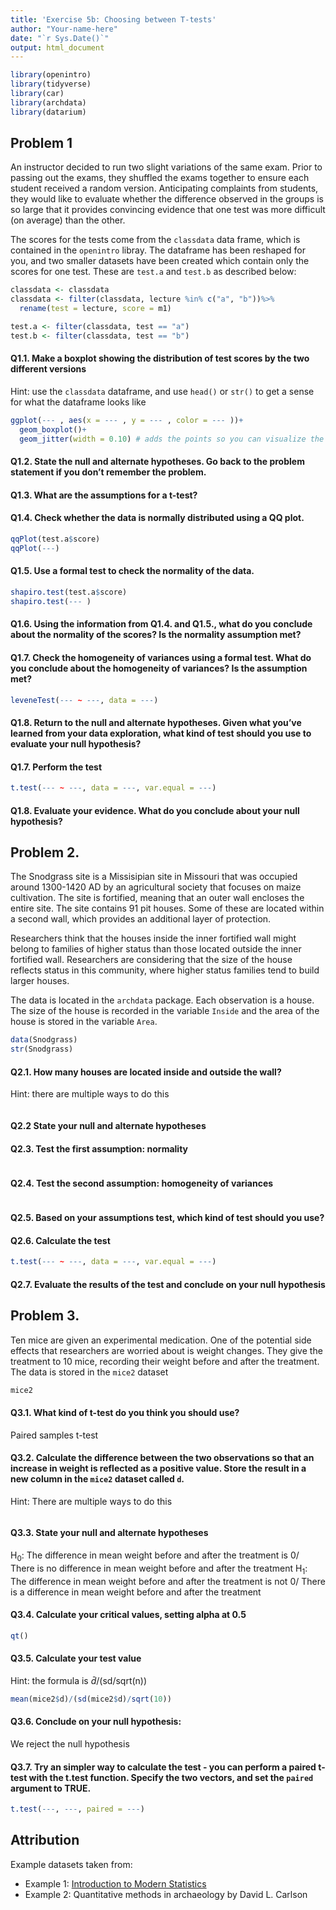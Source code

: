 ```yaml
---
title: 'Exercise 5b: Choosing between T-tests'
author: "Your-name-here"
date: "`r Sys.Date()`"
output: html_document
---
```


```r
library(openintro)
library(tidyverse)
library(car)
library(archdata)
library(datarium)
```

## Problem 1

An instructor decided to run two slight variations of the same exam. Prior to passing out the exams, they shuffled the exams together to ensure each student received a random version. Anticipating complaints from students, they would like to evaluate whether the difference observed in the groups is so large that it provides convincing evidence that one test was more difficult (on average) than the other. 

The scores for the tests come from the `classdata` data frame, which is contained in the `openintro` libray. The dataframe has been reshaped for you, and two smaller datasets have been created which contain only the scores for one test. These are `test.a` and `test.b` as described below:

```r
classdata <- classdata
classdata <- filter(classdata, lecture %in% c("a", "b"))%>% 
  rename(test = lecture, score = m1)

test.a <- filter(classdata, test == "a") 
test.b <- filter(classdata, test == "b")

```


#### Q1.1. Make a boxplot showing the distribution of test scores by the two different versions 

Hint: use the `classdata` dataframe, and use `head()` or `str()` to get a sense for what the dataframe looks like

```r
ggplot(--- , aes(x = --- , y = --- , color = --- ))+
  geom_boxplot()+
  geom_jitter(width = 0.10) # adds the points so you can visualize the data

```



#### Q1.2. State the null and alternate hypotheses. Go back to the problem statement if you don't remember the problem.



#### Q1.3. What are the assumptions for a t-test?


#### Q1.4. Check whether the data is normally distributed using a QQ plot.

```r
qqPlot(test.a$score)
qqPlot(---)

```

#### Q1.5. Use a formal test to check the normality of the data. 

```r
shapiro.test(test.a$score)
shapiro.test(--- )
```

#### Q1.6. Using the information from Q1.4. and Q1.5., what do you conclude about the normality of the scores? Is the normality assumption met?


#### Q1.7. Check the homogeneity of variances using a formal test. What do you conclude about the homogeneity of variances? Is the assumption met?


```r
leveneTest(--- ~ ---, data = ---)
```

#### Q1.8. Return to the null and alternate hypotheses. Given what you've learned from your data exploration, what kind of test should you use to evaluate your null hypothesis? 



#### Q1.7. Perform the test

```r
t.test(--- ~ ---, data = ---, var.equal = ---)
```

#### Q1.8. Evaluate your evidence. What do you conclude about your null hypothesis?




## Problem 2. 

The Snodgrass site is a Missisipian site in Missouri that was occupied around 1300-1420 AD by an agricultural society that focuses on maize cultivation. The site is fortified, meaning that an outer wall encloses the entire site. The site contains 91 pit houses. Some of these are located within a second wall, which provides an additional layer of protection. 

Researchers think that the houses inside the inner fortified wall might belong to families of higher status than those located outside the inner fortified wall. Researchers are considering that the size of the house reflects status in this community, where higher status families tend to build larger houses.

The data is located in the `archdata` package. Each observation is a house. The  size of the house is recorded in the variable `Inside` and the area of the house is stored in the variable `Area`.


```r
data(Snodgrass)
str(Snodgrass)
```

#### Q2.1. How many houses are located inside and outside the wall?
Hint: there are multiple ways to do this

```r

```

#### Q2.2 State your null and alternate hypotheses


#### Q2.3. Test the first assumption: normality

```r


```


#### Q2.4. Test the second assumption: homogeneity of variances

```r

```


#### Q2.5. Based on your assumptions test, which kind of test should you use?



#### Q2.6. Calculate the test

```r
t.test(--- ~ ---, data = ---, var.equal = ---)
```

#### Q2.7. Evaluate the results of the test and conclude on your null hypothesis





## Problem 3. 

Ten mice are given an experimental medication. One of the potential side effects that researchers are worried about is weight changes. They give the treatment to 10 mice, recording their weight before and after the treatment. The data is stored in the `mice2` dataset

```r
mice2
```

#### Q3.1. What kind of t-test do you think you should use? 

Paired samples t-test

#### Q3.2. Calculate the difference between the two observations so that an increase in weight is reflected as a positive value. Store the result in a new column in the `mice2` dataset called `d`. 

Hint: There are multiple ways to do this

```r


```

#### Q3.3. State your null and alternate hypotheses

H~0~: The difference in mean weight before and after the treatment is 0/ There is no difference in mean weight before and after the treatment 
H~1~: The difference in mean weight before and after the treatment is not 0/ There is a difference in mean weight before and after the treatment


#### Q3.4. Calculate your critical values, setting alpha at 0.5

```r
qt()
```

#### Q3.5. Calculate your test value

Hint: the formula is $\bar{d}$/(sd/sqrt(n))

```r
mean(mice2$d)/(sd(mice2$d)/sqrt(10))
```

#### Q3.6. Conclude on your null hypothesis:

We reject the null hypothesis


#### Q3.7. Try an simpler way to calculate the test - you can perform a paired t-test with the t.test function. Specify the two vectors, and set the `paired` argument to TRUE.

```r
t.test(---, ---, paired = ---)
```


## Attribution

Example datasets taken from:

- Example 1: [Introduction to Modern Statistics](https://openintro-ims.netlify.app/)
- Example 2: Quantitative methods in archaeology by David L. Carlson

